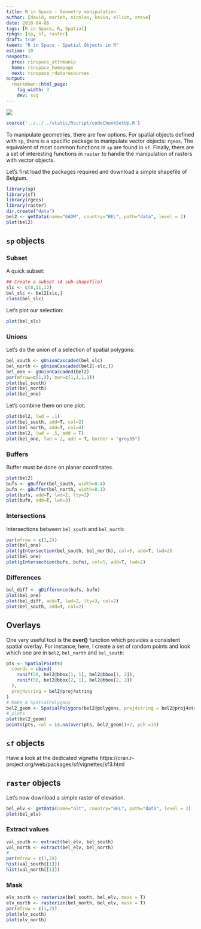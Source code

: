 ```yaml
---
title: R in Space - Geometry manipulation
author: [david, marieh, nicolas, kevin, elliot, steve]
date: 2018-04-06
tags: [R in Space, R, Spatial]
rpkgs: [sp, sf, raster]
draft: true
tweet: "R in Space - Spatial Objects in R"
estime: 10
navposts:
  prev: rinspace_attrmanip
  home: rinspace_homepage
  next: rinspace_rdataresources
output:
  rmarkdown::html_page:
    fig_width: 3
    dev: svg
---
```



![](https://img.shields.io/badge/inSileco-InDevelopment-3fb3b2.svg)

```r
source('../../../static/Rscript/codeChunkSetUp.R')
```


To manipulate geometries, there are few options. For spatial objects defined
with `sp`, there is a specific package to manipulate vector objects: `rgeos`.
The equivalent of most common functions in `sp` are found in `sf`.
Finally, there are a set of interesting functions in `raster` to handle
the manipulation of rasters with vector objects.  


Let's first load the packages required and download a simple shapefile of Belgium.

```r
library(sp)
library(sf)
library(rgeos)
library(raster)
dir.create("data")
bel2 <- getData(name="GADM", country="BEL", path="data", level = 2)
plot(bel2)
```


## `sp` objects



### Subset

A quick subset:

```r
## Create a subset (A sub-shapefile)
slc <- c(8,11,12)
bel_slc <- bel2[slc,]
class(bel_slc)
```

Let's plot our selection:

```r
plot(bel_slc)
```


### Unions

Let's do the union of a selection of spatial polygons:

```r
bel_south <- gUnionCascaded(bel_slc)
bel_north <- gUnionCascaded(bel2[-slc,])
bel_one <- gUnionCascaded(bel2)
par(mfrow=c(1,3), mar=c(1,1,1,1))
plot(bel_south)
plot(bel_north)
plot(bel_one)
```

Let's combine them on one plot:

```r
plot(bel2, lwd = .1)
plot(bel_south, add=T, col=2)
plot(bel_north, add=T, col=4)
plot(bel2, lwd = .5, add = T)
plot(bel_one, lwd = 2, add = T, border = "grey55")
```




### Buffers

Buffer must be done on planar coordinates.

```r
plot(bel2)
bufs <- gBuffer(bel_south, width=0.4)
bufn <- gBuffer(bel_north, width=0.1)
plot(bufs, add=T, lwd=2, lty=2)
plot(bufn, add=T, lwd=3)
```

### Intersections

Intersections between `bel_south` and `bel_north`:

```r
par(mfrow = c(1,2))
plot(bel_one)
plot(gIntersection(bel_south, bel_north), col=5, add=T, lwd=2)
plot(bel_one)
plot(gIntersection(bufs, bufn), col=5, add=T, lwd=2)
```



### Differences

```r
bel_diff <- gDifference(bufs, bufn)
plot(bel_one)
plot(bel_diff, add=T, lwd=2, lty=3, col=2)
plot(bel_south, add=T, col=2)
```


## Overlays

One very useful tool is the **over()** function which provides a consistent
spatial overlay. For instance, here, I create a set of random points and
look which one are in `bel2`, `bel_north` and `bel_south`:

```r
pts <- SpatialPoints(
  coords = cbind(
    runif(50, bel2@bbox[1, 1], bel2@bbox[1, 2]),
    runif(50, bel2@bbox[2, 1], bel2@bbox[2, 2])
  ),
  proj4string = bel2@proj4string
)
# Make a SpatialPolygons
bel2_geom <- SpatialPolygons(bel2@polygons, proj4string = bel2@proj4string)
# plots
plot(bel2_geom)
points(pts, col = is.na(over(pts, bel2_geom))+2, pch =19)
```


## `sf` objects

Have a look at the dedicated vignette https://cran.r-project.org/web/packages/sf/vignettes/sf3.html


## `raster` objects

Let's now download a simple raster of elevation.


```r
bel_elv <- getData(name="alt", country="BEL", path="data", level = 2)
plot(bel_elv)
```


### Extract values

```r
val_south <- extract(bel_elv, bel_south)
val_north <- extract(bel_elv, bel_north)
#
par(mfrow = c(1,2))
hist(val_south[[1]])
hist(val_north[[1]])
```

### Mask

```r
elv_south <- rasterize(bel_south, bel_elv, mask = T)
elv_north <- rasterize(bel_north, bel_elv, mask = T)
par(mfrow = c(1,2))
plot(elv_south)
plot(elv_north)
```
